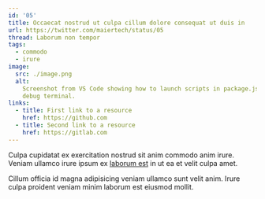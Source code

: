 ```yaml
---
id: '05'
title: Occaecat nostrud ut culpa cillum dolore consequat ut duis in
url: https://twitter.com/maiertech/status/05
thread: Laborum non tempor
tags:
  - commodo
  - irure
image:
  src: ./image.png
  alt:
    Screenshot from VS Code showing how to launch scripts in package.json in a
    debug terminal.
links:
  - title: First link to a resource
    href: https://github.com
  - title: Second link to a resource
    href: https://gitlab.com
---
```


Culpa cupidatat ex exercitation nostrud sit anim commodo anim irure. Veniam
ullamco irure ipsum ex [laborum est](https://github.com) in ut ea et velit culpa
amet.

Cillum officia id magna adipisicing veniam ullamco sunt velit anim. Irure culpa
proident veniam minim laborum est eiusmod mollit.
